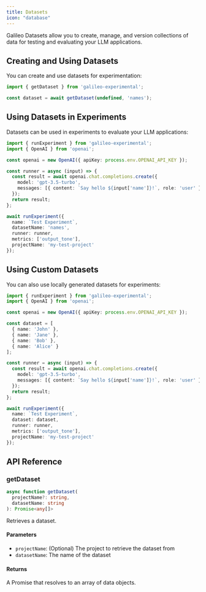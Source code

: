 ```yaml
---
title: Datasets
icon: "database"
---
```


Galileo Datasets allow you to create, manage, and version collections of data for testing and evaluating your LLM applications.

## Creating and Using Datasets

You can create and use datasets for experimentation:

```typescript
import { getDataset } from 'galileo-experimental';

const dataset = await getDataset(undefined, 'names');
```

## Using Datasets in Experiments

Datasets can be used in experiments to evaluate your LLM applications:

```typescript
import { runExperiment } from 'galileo-experimental';
import { OpenAI } from 'openai';

const openai = new OpenAI({ apiKey: process.env.OPENAI_API_KEY });

const runner = async (input) => {
  const result = await openai.chat.completions.create({
    model: 'gpt-3.5-turbo',
    messages: [{ content: `Say hello ${input['name']}!`, role: 'user' }]
  });
  return result;
};

await runExperiment({
  name: `Test Experiment`,
  datasetName: 'names',
  runner: runner,
  metrics: ['output_tone'],
  projectName: 'my-test-project'
});
```

## Using Custom Datasets

You can also use locally generated datasets for experiments:

```typescript
import { runExperiment } from 'galileo-experimental';
import { OpenAI } from 'openai';

const openai = new OpenAI({ apiKey: process.env.OPENAI_API_KEY });

const dataset = [
  { name: 'John' },
  { name: 'Jane' },
  { name: 'Bob' },
  { name: 'Alice' }
];

const runner = async (input) => {
  const result = await openai.chat.completions.create({
    model: 'gpt-3.5-turbo',
    messages: [{ content: `Say hello ${input['name']}!`, role: 'user' }]
  });
  return result;
};

await runExperiment({
  name: `Test Experiment`,
  dataset: dataset,
  runner: runner,
  metrics: ['output_tone'],
  projectName: 'my-test-project'
});
```

## API Reference

### getDataset

```typescript
async function getDataset(
  projectName?: string,
  datasetName: string
): Promise<any[]>
```

Retrieves a dataset.

#### Parameters

- `projectName`: (Optional) The project to retrieve the dataset from
- `datasetName`: The name of the dataset

#### Returns

A Promise that resolves to an array of data objects. 